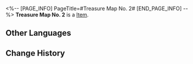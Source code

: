 <%-- [PAGE_INFO]
PageTitle=#Treasure Map No. 2#
[END_PAGE_INFO] --%>
{{Item Infobox
|title       = Treasure Map No. 2
|id          = 140284
|image       = Item Treasure Map No. 2.png
|type        = 
|invCategory = Missions
|rarity      = 3
|effect      = 
|description = A treasure map guiding players to find the Championship Contender Pass in Herta Space Station's Victory Zone. The map depicts a Wubbaboo surrounded by paper cranes. Finding it might grant access to the Championship Contender Pass. Try to collect all the paper cranes.
}}
'''Treasure Map No. 2''' is a [[Item]].

==Other Languages==
{{Other Languages
|en   = Treasure Map No. 2
|zhs  = 二号藏宝图
|zht  = 二號藏寶圖
|ja   = 宝の地図・2号
|ko   = 보물 지도 2
|es   = Mapa del tesoro n.º 2
|fr   = Carte au trésor n°2
|ru   = Карта сокровищ 2
|th   = แผนที่สมบัติหมายเลข 2
|vi   = Bản Đồ Kho Báu Số 2
|de   = Schatzkarte Nr. 2
|id   = Peta Harta Karun No. 2
|pt   = Mapa do Tesouro n.º 2
}}

==Change History==
{{Change History|2.0}}